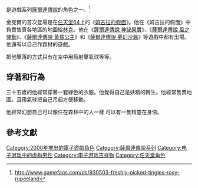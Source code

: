 {{NoteTA
| G1=Games
| G2 = Nintendo
}}

{{vgname2|金克爾|ja=チンクル|en=Tingle}}是遊戲系列[[薩爾達傳說系列|薩爾達傳說]]的角色之一。<ref>http://www.gamefaqs.com/ds/930503-freshly-picked-tingles-rosy-rupeeland</ref>

金克爾的首次登場是在[[任天堂64|任天堂64]]上的《[[姆吉拉的假面|姆吉拉的假面]]》。他在《姆吉拉的假面》中負責售賣各地區的地圖給[[林克_(塞爾達傳說)|林克]]。他在《[[薩爾達傳說_神祕果實|薩爾達傳說 神祕果實]]》、《[[薩爾達傳說_風之律動|薩爾達傳說 風之律動]]》、《[[薩爾達傳說_黃昏公主|薩爾達傳說 黃昏公主]]》和《[[薩爾達傳說_夢幻沙漏|薩爾達傳說 夢幻沙漏]]》等遊戲中都有出場。他還有以自己作題材的遊戲。

把他擊落的方式只有在空中用箭射擊氣球等等。

== 穿著和行為 ==

三十五歲的他經常穿著一套綠色的衣服。他覺得自己是妖精的轉生。他經常售賣地圖。且用氣球把自己吊起方便移動。

他經常幻想自己可以像住在森林中的人一樣 可以有一隻精靈在身傍。

== 參考文獻 ==
{{Reflist}}

{{塞尔达传说系列}}

{{DEFAULTSORT:Tingle}}
[[Category:2000年推出的電子遊戲角色|Category:2000年推出的電子遊戲角色]]
[[Category:薩爾達傳說系列|Category:薩爾達傳說系列]]
[[Category:电子游戏中的虚构男性|Category:电子游戏中的虚构男性]]
[[Category:电子游戏吉祥物|Category:电子游戏吉祥物]]
[[Category:任天堂角色|Category:任天堂角色]]

{{Nintendo-stub}}